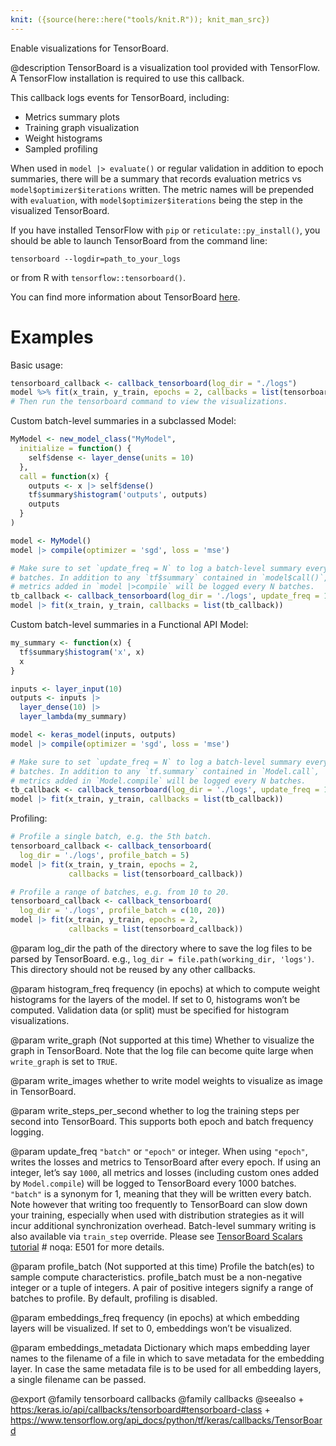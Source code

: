 ```yaml
---
knit: ({source(here::here("tools/knit.R")); knit_man_src})
---
```

Enable visualizations for TensorBoard.

@description
TensorBoard is a visualization tool provided with TensorFlow. A TensorFlow
installation is required to use this callback.

This callback logs events for TensorBoard, including:

* Metrics summary plots
* Training graph visualization
* Weight histograms
* Sampled profiling

When used in `model |> evaluate()` or regular validation
in addition to epoch summaries, there will be a summary that records
evaluation metrics vs `model$optimizer$iterations` written. The metric names
will be prepended with `evaluation`, with `model$optimizer$iterations` being
the step in the visualized TensorBoard.

If you have installed TensorFlow with `pip` or `reticulate::py_install()`, you should be able
to launch TensorBoard from the command line:

```
tensorboard --logdir=path_to_your_logs
```
or from R with `tensorflow::tensorboard()`.

You can find more information about TensorBoard
[here](https://www.tensorflow.org/get_started/summaries_and_tensorboard).

# Examples
Basic usage:

```r
tensorboard_callback <- callback_tensorboard(log_dir = "./logs")
model %>% fit(x_train, y_train, epochs = 2, callbacks = list(tensorboard_callback))
# Then run the tensorboard command to view the visualizations.
```

Custom batch-level summaries in a subclassed Model:

```r
MyModel <- new_model_class("MyModel",
  initialize = function() {
    self$dense <- layer_dense(units = 10)
  },
  call = function(x) {
    outputs <- x |> self$dense()
    tf$summary$histogram('outputs', outputs)
    outputs
  }
)

model <- MyModel()
model |> compile(optimizer = 'sgd', loss = 'mse')

# Make sure to set `update_freq = N` to log a batch-level summary every N
# batches. In addition to any `tf$summary` contained in `model$call()`,
# metrics added in `model |>compile` will be logged every N batches.
tb_callback <- callback_tensorboard(log_dir = './logs', update_freq = 1)
model |> fit(x_train, y_train, callbacks = list(tb_callback))
```

Custom batch-level summaries in a Functional API Model:

```r
my_summary <- function(x) {
  tf$summary$histogram('x', x)
  x
}

inputs <- layer_input(10)
outputs <- inputs |>
  layer_dense(10) |>
  layer_lambda(my_summary)

model <- keras_model(inputs, outputs)
model |> compile(optimizer = 'sgd', loss = 'mse')

# Make sure to set `update_freq = N` to log a batch-level summary every N
# batches. In addition to any `tf.summary` contained in `Model.call`,
# metrics added in `Model.compile` will be logged every N batches.
tb_callback <- callback_tensorboard(log_dir = './logs', update_freq = 1)
model |> fit(x_train, y_train, callbacks = list(tb_callback))
```

Profiling:

```r
# Profile a single batch, e.g. the 5th batch.
tensorboard_callback <- callback_tensorboard(
  log_dir = './logs', profile_batch = 5)
model |> fit(x_train, y_train, epochs = 2,
             callbacks = list(tensorboard_callback))

# Profile a range of batches, e.g. from 10 to 20.
tensorboard_callback <- callback_tensorboard(
  log_dir = './logs', profile_batch = c(10, 20))
model |> fit(x_train, y_train, epochs = 2,
             callbacks = list(tensorboard_callback))
```

@param log_dir
the path of the directory where to save the log files to be
parsed by TensorBoard. e.g.,
`log_dir = file.path(working_dir, 'logs')`.
This directory should not be reused by any other callbacks.

@param histogram_freq
frequency (in epochs) at which to compute
weight histograms for the layers of the model. If set to 0,
histograms won't be computed. Validation data (or split) must be
specified for histogram visualizations.

@param write_graph
(Not supported at this time)
Whether to visualize the graph in TensorBoard.
Note that the log file can become quite large
when `write_graph` is set to `TRUE`.

@param write_images
whether to write model weights to visualize as image in
TensorBoard.

@param write_steps_per_second
whether to log the training steps per second
into TensorBoard. This supports both epoch and batch frequency
logging.

@param update_freq
`"batch"` or `"epoch"` or integer. When using `"epoch"`,
writes the losses and metrics to TensorBoard after every epoch.
If using an integer, let's say `1000`, all metrics and losses
(including custom ones added by `Model.compile`) will be logged to
TensorBoard every 1000 batches. `"batch"` is a synonym for 1,
meaning that they will be written every batch.
Note however that writing too frequently to TensorBoard can slow
down your training, especially when used with distribution
strategies as it will incur additional synchronization overhead.
Batch-level summary writing is also available via `train_step`
override. Please see
[TensorBoard Scalars tutorial](
    https://www.tensorflow.org/tensorboard/scalars_and_keras#batch-level_logging)  # noqa: E501
for more details.

@param profile_batch
(Not supported at this time)
Profile the batch(es) to sample compute characteristics.
profile_batch must be a non-negative integer or a tuple of integers.
A pair of positive integers signify a range of batches to profile.
By default, profiling is disabled.

@param embeddings_freq
frequency (in epochs) at which embedding layers will be
visualized. If set to 0, embeddings won't be visualized.

@param embeddings_metadata
Dictionary which maps embedding layer names to the
filename of a file in which to save metadata for the embedding layer.
In case the same metadata file is to be
used for all embedding layers, a single filename can be passed.

@export
@family tensorboard callbacks
@family callbacks
@seealso
+ <https:/keras.io/api/callbacks/tensorboard#tensorboard-class>
+ <https://www.tensorflow.org/api_docs/python/tf/keras/callbacks/TensorBoard>
